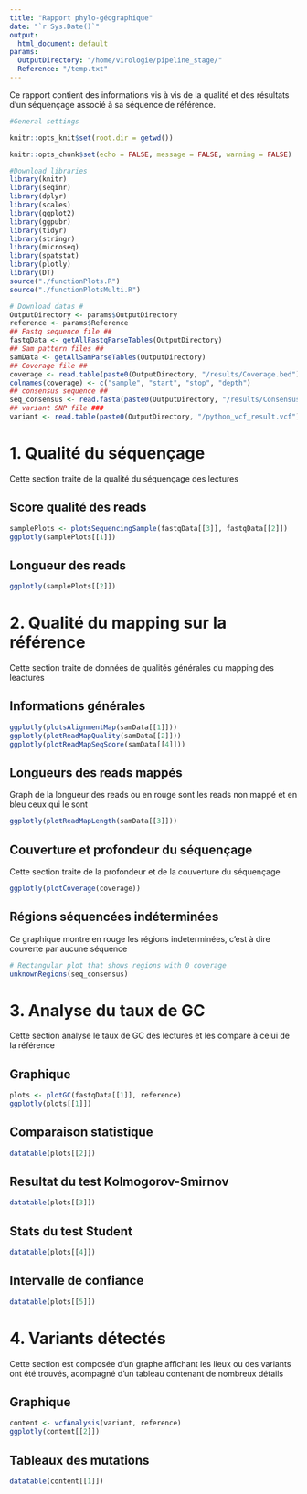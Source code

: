 ```yaml
---
title: "Rapport phylo-géographique"
date: "`r Sys.Date()`"
output: 
  html_document: default
params:
  OutputDirectory: "/home/virologie/pipeline_stage/"
  Reference: "/temp.txt"
---
```


Ce rapport contient des informations vis à vis de la qualité et des résultats d'un séquençage associé à sa séquence de référence.

```r
#General settings

knitr::opts_knit$set(root.dir = getwd())

knitr::opts_chunk$set(echo = FALSE, message = FALSE, warning = FALSE)

```

```r
#Download libraries
library(knitr)
library(seqinr)
library(dplyr)
library(scales)
library(ggplot2)
library(ggpubr)
library(tidyr)
library(stringr)
library(microseq)
library(spatstat)
library(plotly)
library(DT)
source("./functionPlots.R")
source("./functionPlotsMulti.R")
```

```r
# Download datas #
OutputDirectory <- params$OutputDirectory
reference <- params$Reference
## Fastq sequence file ##
fastqData <- getAllFastqParseTables(OutputDirectory)
## Sam pattern files ##
samData <- getAllSamParseTables(OutputDirectory)
## Coverage file ##
coverage <- read.table(paste0(OutputDirectory, "/results/Coverage.bed"), sep = "\t")
colnames(coverage) <- c("sample", "start", "stop", "depth")
## consensus sequence ##
seq_consensus <- read.fasta(paste0(OutputDirectory, "/results/Consensus_Sequence/consensus.fa"), as.string = TRUE)
## variant SNP file ###
variant <- read.table(paste0(OutputDirectory, "/python_vcf_result.vcf"), sep = "\t")
```

# 1. Qualité du séquençage {.tabset}

Cette section traite de la qualité du séquençage des lectures

## Score qualité des reads

```r
samplePlots <- plotsSequencingSample(fastqData[[3]], fastqData[[2]])
ggplotly(samplePlots[[1]])
```

## Longueur des reads

```r
ggplotly(samplePlots[[2]])
```

# 2. Qualité du mapping sur la référence {.tabset}

Cette section traite de données de qualités générales du mapping des leactures

## Informations générales

```r
ggplotly(plotsAlignmentMap(samData[[1]]))
ggplotly(plotReadMapQuality(samData[[2]]))
ggplotly(plotReadMapSeqScore(samData[[4]]))
```

## Longueurs des reads mappés

Graph de la longueur des reads ou en rouge sont les reads non mappé et en bleu 
ceux qui le sont

```r
ggplotly(plotReadMapLength(samData[[3]]))
```

## Couverture et profondeur du séquençage

Cette section traite de la profondeur et de la couverture du séquençage

```r
ggplotly(plotCoverage(coverage))
```

## Régions séquencées indéterminées

Ce graphique montre en rouge les régions indeterminées, c'est à dire couverte par aucune séquence

```r
# Rectangular plot that shows regions with 0 coverage
unknownRegions(seq_consensus)
```

# 3. Analyse du taux de GC {.tabset}

Cette section analyse le taux de GC des lectures et les compare à celui de la référence

## Graphique

```r
plots <- plotGC(fastqData[[1]], reference)  
ggplotly(plots[[1]])
```

## Comparaison statistique

```r
datatable(plots[[2]])
```

## Resultat du test Kolmogorov-Smirnov

```r
datatable(plots[[3]])
```

## Stats du test Student

```r
datatable(plots[[4]])
```

## Intervalle de confiance

```r
datatable(plots[[5]])
```

# 4. Variants détectés {.tabset}

Cette section est composée d'un graphe affichant les lieux ou des variants ont 
été trouvés, acompagné d'un tableau contenant de nombreux détails

## Graphique

```r
content <- vcfAnalysis(variant, reference) 
ggplotly(content[[2]])
```

## Tableaux des mutations

```r
datatable(content[[1]])
```
